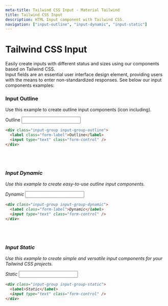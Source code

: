 ```yaml
---
meta-title: Tailwind CSS Input - Material Tailwind
title: Tailwind CSS Input
description: HTML Input component with Tailwind CSS.
navigation: ["input-outline", "input-dynamic", "input-static"]
---
```


# Tailwind CSS Input

Easily create inputs with different status and sizes using our components based on Tailwind CSS.
<br/>
Input fields are an essential user interface design element, providing users with the means to enter non-standardized responses. See below our input components examples:
<br/>

### Input Outline 
Use this example to create outline input components (icon including).
<br/>
<ComponentCard id="input-outline">
<div class="input-group input-group-outline">
  <label class="form-label">Outline</label>
  <input type="text" class="form-control" />
</div>
</ComponentCard>

```html showLineNumbers
<div class="input-group input-group-outline">
  <label class="form-label">Outline</label>
  <input type="text" class="form-control" />
</div>
```

<Tooltip content="Copy" placement="bottom">
  <IconButton variant="text" size="sm" className="float-right">
    <i className="far fa-copy" />
  </IconButton>
</Tooltip>
<Tooltip content="CodeSandbox" placement="bottom">
  <IconButton variant="text" size="sm" className="float-right">
    <i className="fas fa-code" />
  </IconButton>
</Tooltip>
<br/>
<br/>

### Input Dynamic 
Use this example to create easy-to-use outline input components.
<br/>
<ComponentCard id="input-dynamic">
<div class="input-group input-group-dynamic">
  <label class="form-label">Dynamic</label>
  <input type="text" class="form-control" />
</div>
</ComponentCard>

```html showLineNumbers
<div class="input-group input-group-dynamic">
  <label class="form-label">Dynamic</label>
  <input type="text" class="form-control" />
</div>
```

<Tooltip content="Copy" placement="bottom">
  <IconButton variant="text" size="sm" className="float-right">
    <i className="far fa-copy" />
  </IconButton>
</Tooltip>
<Tooltip content="CodeSandbox" placement="bottom">
  <IconButton variant="text" size="sm" className="float-right">
    <i className="fas fa-code" />
  </IconButton>
</Tooltip>
<br/>
<br/>

### Input Static 
Use this example to create simple and versatile input components for your Tailwind CSS projects.
<br/>
<ComponentCard id="input-static">
<div class="input-group input-group-static">
  <label>Static</label>
  <input type="text" class="form-control" />
</div>
</ComponentCard>

```html showLineNumbers
<div class="input-group input-group-static">
  <label>Static</label>
  <input type="text" class="form-control" />
</div>
```

<Tooltip content="Copy" placement="bottom">
  <IconButton variant="text" size="sm" className="float-right">
    <i className="far fa-copy" />
  </IconButton>
</Tooltip>
<Tooltip content="CodeSandbox" placement="bottom">
  <IconButton variant="text" size="sm" className="float-right">
    <i className="fas fa-code" />
  </IconButton>
</Tooltip>